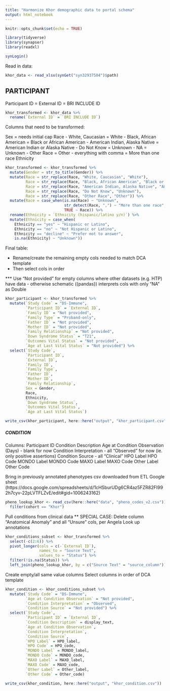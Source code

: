 ```yaml
---
title: "Harmonize Khor demographic data to portal schema"
output: html_notebook
---
```



```r
knitr::opts_chunk$set(echo = TRUE)

library(tidyverse)
library(synapser)
library(readxl)

synLogin()
```


Read in data:
```r
khor_data <- read_xlsx(synGet("syn32937504")$path)
```


## PARTICIPANT

Participant ID = External ID = BRI INCLUDE ID
```r
khor_transformed <- khor_data %>% 
  rename(`External ID` = `BRI INCLUDE ID`)
```

Columns that need to be transformed:

Sex = needs initial cap
Race
- White, Caucasian = White
- Black, African American = Black or African American
- American Indian, Alaska Native = American Indian or Alaska Native
- Do Not Know = Unknown
- NA = Unknown
- Other Race = Other
- everything with comma = More than one race
Ethnicity

```r
khor_transformed <- khor_transformed %>% 
  mutate(Gender = str_to_title(Gender)) %>% 
  mutate(Race = str_replace(Race, "White, Caucasian", "White"),
         Race = str_replace(Race, "Black, African American", "Black or African American"),
         Race = str_replace(Race, "American Indian, Alaska Native", "American Indian or Alaska Native"),
         Race = str_replace(Race, "Do Not Know", "Unknown"),
         Race = str_replace(Race, "Other Race", "Other")) %>% 
  mutate(Race = case_when(is.na(Race) ~ "Unknown",
                          str_detect(Race, ",") ~ "More than one race",
                          TRUE ~ Race)) %>% 
  rename(Ethnicity = `Ethnicity (hispanic/latino y/n)`) %>% 
  mutate(Ethnicity = case_when(
    Ethnicity == "yes" ~ "Hispanic or Latino",
    Ethnicity == "no" ~ "Not Hispanic or Latino",
    Ethnicity == "decline" ~ "Prefer not to answer",
    is.na(Ethnicity) ~ "Unknown"))
```


Final table:

- Rename/create the remaining empty cols needed to match DCA template
- Then select cols in order 

*** Use "Not provided" for empty columns where other datasets (e.g. HTP) have data - otherwise schematic ({pandas}) interprets cols with only "NA" as Double

```r
khor_participant <- khor_transformed %>% 
  mutate(`Study Code` = "DS-Immune",
         `Participant ID` = `External ID`,
         `Family ID` = "Not provided",
         `Family Type` = "Proband-only",
         `Father ID` = "Not provided",
         `Mother ID` = "Not provided",
         `Family Relationship` = "Not provided",
         `Down Syndrome Status` = "T21",
         `Outcomes Vital Status` = "Not provided",
         `Age at Last Vital Status` = "Not provided") %>% 
  select(`Study Code`,
         `Participant ID`,
         `External ID`,
         `Family ID`,
         `Family Type`,
         `Father ID`,
         `Mother ID`,
         `Family Relationship`,
         Sex = Gender,
         Race,
         Ethnicity,
         `Down Syndrome Status`,
         `Outcomes Vital Status`,
         `Age at Last Vital Status`)

```


```r
write_csv(khor_participant, here::here("output", "khor_participant.csv"))
```


##### CONDITION

Columns: 
Participant ID 
Condition Description 
Age at Condition Observation (Days) - blank for now 
Condition Interpretation - all "Observed" for now (ie. only positive assertions) 
Condition Source - all "Clinical" 
HPO Label 
HPO Code 
MONDO Label 
MONDO Code 
MAXO Label 
MAXO Code 
Other Label 
Other Code


Bring in previously annotated phenotypes csv downloaded from ETL Google sheet (https://docs.google.com/spreadsheets/d/1cHSburUDg6CR4az5FZR82FI992h7cyv-22pLVTFLZvE/edit#gid=1006243162)

```r
pheno_lookup_khor <- read_csv(here::here("data", "pheno_codes_v2.csv")) %>% 
  filter(cohort == "Khor")
```


Pull conditions from clinical data
** SPECIAL CASE: Delete column "Anatomical Anomaly" and all "Unsure" cols, per Angela
Look up annotations
```r
khor_conditions_subset <- khor_transformed %>% 
  select(-c(2:6)) %>% 
  pivot_longer(cols = c(-`External ID`), 
               names_to = "Source Text",
               values_to = "Status") %>% 
  filter(!is.na(Status)) %>% 
  left_join(pheno_lookup_khor, by = c("Source Text" = "source_column"))
```

Create empty/all same value columns
Select columns in order of DCA template
```r
khor_condition <- khor_conditions_subset %>% 
  mutate(`Study Code` = "DS-Immune",
         `Age at Condition Observation` = "Not provided",
         `Condition Interpretation` = "Observed",
         `Condition Source` = "Not provided") %>% 
  select(`Study Code`,
         `Participant ID` = `External ID`,
         `Condition Description` = display_text,
         `Age at Condition Observation`,
         `Condition Interpretation`,
         `Condition Source`,
         `HPO Label` = HPO_label,
         `HPO Code` = HPO_code,
         `MONDO Label` = MONDO_label,
         `MONDO Code` = MONDO_code,
         `MAXO Label` = MAXO_label,
         `MAXO Code` = MAXO_code,
         `Other Label` = Other_label,
         `Other Code` = Other_code)
```

```r
write_csv(khor_condition, here::here("output", "khor_condition.csv"))
```













